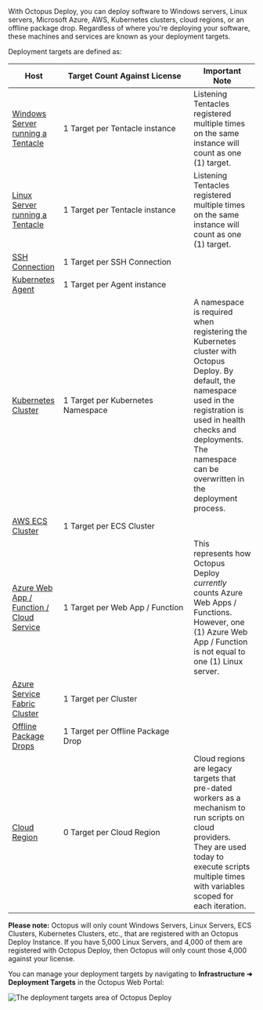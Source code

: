 
With Octopus Deploy, you can deploy software to Windows servers, Linux servers, Microsoft Azure, AWS, Kubernetes clusters, cloud regions, or an offline package drop. Regardless of where you're deploying your software, these machines and services are known as your deployment targets.

Deployment targets are defined as:

| Host                                                                                                         | <div style="width:250px">Target Count Against License</div> | Important Note                                                                                                                                                                                                                                                                                                                                                                                   |
| ------------------------------------------------------------------------------------------------------------ | ----------------------------------------------------------- | ------------------------------------------------------------------------------------------------------------------------------------------------------------------------------------------------------------------------------------------------------------------------------------------------------------------------------------------------------------------------------------------------ |
| [Windows Server running a Tentacle](/docs/infrastructure/deployment-targets/tentacle/windows)                | 1 Target per Tentacle instance                              | Listening Tentacles registered multiple times on the same instance will count as one (1) target.                                                                                                                                                                                                                                                                                                 |
| [Linux Server running a Tentacle](/docs/infrastructure/deployment-targets/tentacle/linux)                    | 1 Target per Tentacle instance                              | Listening Tentacles registered multiple times on the same instance will count as one (1) target.                                                                                                                                                                                                                                                                                                 |
| [SSH Connection](/docs/infrastructure/deployment-targets/linux/ssh-target)                                   | 1 Target per SSH Connection                                 |                                                                                                                                                                                                                                                                                                                                                                                                  |
| [Kubernetes Agent](/docs/infrastructure/deployment-targets/kubernetes-agent)                              | 1 Target per Agent instance                           |                                                                                                                                                      |
| [Kubernetes Cluster](/docs/infrastructure/deployment-targets/kubernetes-target)                              | 1 Target per Kubernetes Namespace                           | A namespace is required when registering the Kubernetes cluster with Octopus Deploy. By default, the namespace used in the registration is used in health checks and deployments. The namespace can be overwritten in the deployment process.                                                                                                                                                    |
| [AWS ECS Cluster](/docs/infrastructure/deployment-targets/amazon-ecs-cluster-target)                         | 1 Target per ECS Cluster                                    |                                                                                                                                                                                                                                                                                                                                                                                                  |
| [Azure Web App / Function / Cloud Service](/docs/infrastructure/deployment-targets/azure/web-app-targets)    | 1 Target per Web App / Function                             | This represents how Octopus Deploy _currently_ counts Azure Web Apps / Functions. However, one (1) Azure Web App / Function is not equal to one (1) Linux server. |
| [Azure Service Fabric Cluster](/docs/infrastructure/deployment-targets/azure/service-fabric-cluster-targets) | 1 Target per Cluster                                        |                                                                                                                                                                                                                                                                                                                                                                                                  |
| [Offline Package Drops](/docs/infrastructure/deployment-targets/offline-package-drop)                        | 1 Target per Offline Package Drop                           |                                                                                                                                                                                                                                                                                                                                                                                                  |
| [Cloud Region](/docs/infrastructure/deployment-targets/cloud-regions)                                        | 0 Target per Cloud Region                                   | Cloud regions are legacy targets that pre-dated workers as a mechanism to run scripts on cloud providers. They are used today to execute scripts multiple times with variables scoped for each iteration.                                                                                                                                                                                        |

**Please note:** Octopus will only count Windows Servers, Linux Servers, ECS Clusters, Kubernetes Clusters, etc., that are registered with an Octopus Deploy Instance. If you have 5,000 Linux Servers, and 4,000 of them are registered with Octopus Deploy, then Octopus will only count those 4,000 against your license.

You can manage your deployment targets by navigating to **Infrastructure ➜ Deployment Targets** in the Octopus Web Portal:

<Image
  src="/docs/shared-content/concepts/images/deployment-targets.png"
  alt="The deployment targets area of Octopus Deploy"
/>
